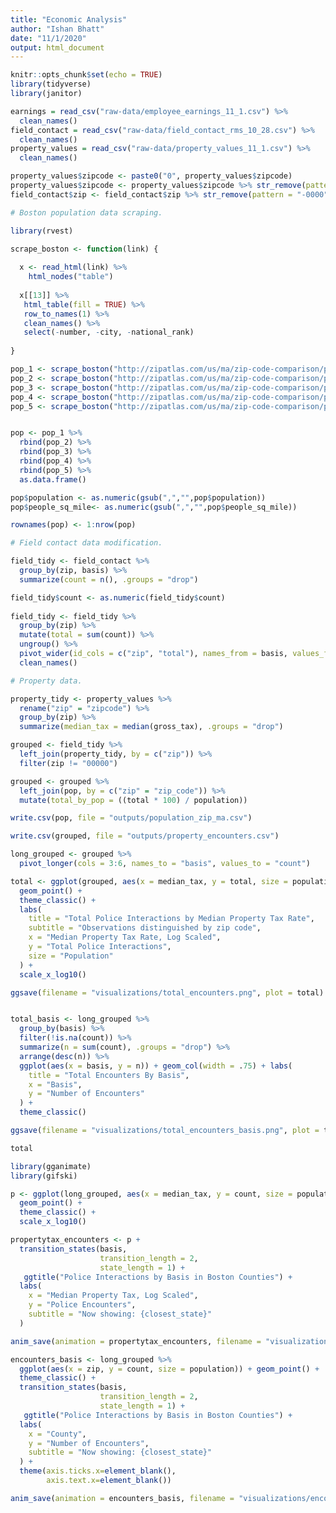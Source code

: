 ```yaml
---
title: "Economic Analysis"
author: "Ishan Bhatt"
date: "11/1/2020"
output: html_document
---
```


```r
knitr::opts_chunk$set(echo = TRUE)
library(tidyverse)
library(janitor)

earnings = read_csv("raw-data/employee_earnings_11_1.csv") %>%
  clean_names()
field_contact = read_csv("raw-data/field_contact_rms_10_28.csv") %>%
  clean_names()
property_values = read_csv("raw-data/property_values_11_1.csv") %>%
  clean_names()

property_values$zipcode <- paste0("0", property_values$zipcode)
property_values$zipcode <- property_values$zipcode %>% str_remove(pattern = "-0000")
field_contact$zip <- field_contact$zip %>% str_remove(pattern = "-0000")

```

```r

# Boston population data scraping.

library(rvest)

scrape_boston <- function(link) {
  
  x <- read_html(link) %>%
    html_nodes("table")
  
  x[[13]] %>%
   html_table(fill = TRUE) %>%
   row_to_names(1) %>%
   clean_names() %>%
   select(-number, -city, -national_rank)
  
}

pop_1 <- scrape_boston("http://zipatlas.com/us/ma/zip-code-comparison/population-density.htm")
pop_2 <- scrape_boston("http://zipatlas.com/us/ma/zip-code-comparison/population-density.2.htm")
pop_3 <- scrape_boston("http://zipatlas.com/us/ma/zip-code-comparison/population-density.3.htm")
pop_4 <- scrape_boston("http://zipatlas.com/us/ma/zip-code-comparison/population-density.4.htm")
pop_5 <- scrape_boston("http://zipatlas.com/us/ma/zip-code-comparison/population-density.5.htm")


pop <- pop_1 %>%
  rbind(pop_2) %>%
  rbind(pop_3) %>%
  rbind(pop_4) %>%
  rbind(pop_5) %>%
  as.data.frame()

pop$population <- as.numeric(gsub(",","",pop$population))
pop$people_sq_mile<- as.numeric(gsub(",","",pop$people_sq_mile))

rownames(pop) <- 1:nrow(pop)

```

```r
# Field contact data modification.

field_tidy <- field_contact %>%
  group_by(zip, basis) %>%
  summarize(count = n(), .groups = "drop") 

field_tidy$count <- as.numeric(field_tidy$count)
  
field_tidy <- field_tidy %>%
  group_by(zip) %>%
  mutate(total = sum(count)) %>%
  ungroup() %>%
  pivot_wider(id_cols = c("zip", "total"), names_from = basis, values_from = count) %>%
  clean_names()

# Property data.

property_tidy <- property_values %>%
  rename("zip" = "zipcode") %>%
  group_by(zip) %>%
  summarize(median_tax = median(gross_tax), .groups = "drop")

grouped <- field_tidy %>%
  left_join(property_tidy, by = c("zip")) %>%
  filter(zip != "00000")

grouped <- grouped %>%
  left_join(pop, by = c("zip" = "zip_code")) %>%
  mutate(total_by_pop = ((total * 100) / population))

```


```r

write.csv(pop, file = "outputs/population_zip_ma.csv")

write.csv(grouped, file = "outputs/property_encounters.csv")

```


```r
long_grouped <- grouped %>%
  pivot_longer(cols = 3:6, names_to = "basis", values_to = "count")
```


```r
total <- ggplot(grouped, aes(x = median_tax, y = total, size = population)) + 
  geom_point() + 
  theme_classic() + 
  labs(
    title = "Total Police Interactions by Median Property Tax Rate",
    subtitle = "Observations distinguished by zip code",
    x = "Median Property Tax Rate, Log Scaled",
    y = "Total Police Interactions",
    size = "Population"
  ) +
  scale_x_log10()

ggsave(filename = "visualizations/total_encounters.png", plot = total)


total_basis <- long_grouped %>%
  group_by(basis) %>%
  filter(!is.na(count)) %>%
  summarize(n = sum(count), .groups = "drop") %>%
  arrange(desc(n)) %>%
  ggplot(aes(x = basis, y = n)) + geom_col(width = .75) + labs(
    title = "Total Encounters By Basis",
    x = "Basis",
    y = "Number of Encounters"
  ) +
  theme_classic()

ggsave(filename = "visualizations/total_encounters_basis.png", plot = total_basis)

total

```


```r

library(gganimate)
library(gifski)

p <- ggplot(long_grouped, aes(x = median_tax, y = count, size = population)) + 
  geom_point() +
  theme_classic() +
  scale_x_log10()

propertytax_encounters <- p + 
  transition_states(basis,
                    transition_length = 2,
                    state_length = 1) + 
   ggtitle("Police Interactions by Basis in Boston Counties") +
  labs(
    x = "Median Property Tax, Log Scaled",
    y = "Police Encounters",
    subtitle = "Now showing: {closest_state}"
  )

anim_save(animation = propertytax_encounters, filename = "visualizations/encounters_tax.gif")
```


```r

encounters_basis <- long_grouped %>%
  ggplot(aes(x = zip, y = count, size = population)) + geom_point() + 
  theme_classic() + 
  transition_states(basis,
                    transition_length = 2,
                    state_length = 1) + 
   ggtitle("Police Interactions by Basis in Boston Counties") + 
  labs(
    x = "County",
    y = "Number of Encounters",
    subtitle = "Now showing: {closest_state}"
  ) + 
  theme(axis.ticks.x=element_blank(),
        axis.text.x=element_blank())

anim_save(animation = encounters_basis, filename = "visualizations/encounters_basis.gif")
```





